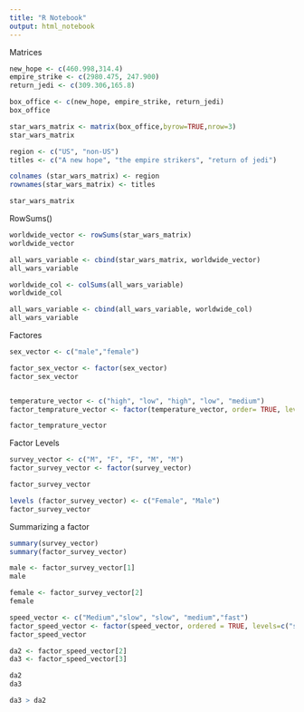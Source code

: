 ```yaml
---
title: "R Notebook"
output: html_notebook
---
```


Matrices

```r
new_hope <- c(460.998,314.4)
empire_strike <- c(2980.475, 247.900)
return_jedi <- c(309.306,165.8)

box_office <- c(new_hope, empire_strike, return_jedi)
box_office

star_wars_matrix <- matrix(box_office,byrow=TRUE,nrow=3)
star_wars_matrix

region <- c("US", "non-US")
titles <- c("A new hope", "the empire strikers", "return of jedi")

colnames (star_wars_matrix) <- region
rownames(star_wars_matrix) <- titles

star_wars_matrix
```
RowSums()

```r
worldwide_vector <- rowSums(star_wars_matrix)
worldwide_vector 

all_wars_variable <- cbind(star_wars_matrix, worldwide_vector)
all_wars_variable

worldwide_col <- colSums(all_wars_variable)
worldwide_col

all_wars_variable <- cbind(all_wars_variable, worldwide_col)
all_wars_variable

```

Factores

```r

sex_vector <- c("male","female")

factor_sex_vector <- factor(sex_vector)
factor_sex_vector


temperature_vector <- c("high", "low", "high", "low", "medium")
factor_temprature_vector <- factor(temperature_vector, order= TRUE, levels= c("Low", "Medium","High"))

factor_temprature_vector

```
Factor Levels

```r

survey_vector <- c("M", "F", "F", "M", "M")
factor_survey_vector <- factor(survey_vector)

factor_survey_vector

levels (factor_survey_vector) <- c("Female", "Male")
factor_survey_vector

```

Summarizing a factor


```r
summary(survey_vector)
summary(factor_survey_vector)
```


```r
male <- factor_survey_vector[1]
male

female <- factor_survey_vector[2]
female

speed_vector <- c("Medium","slow", "slow", "medium","fast")
factor_speed_vector <- factor(speed_vector, ordered = TRUE, levels=c("slow","medium","fast"))
factor_speed_vector


```


```r
da2 <- factor_speed_vector[2]
da3 <- factor_speed_vector[3]

da2
da3

da3 > da2

```





